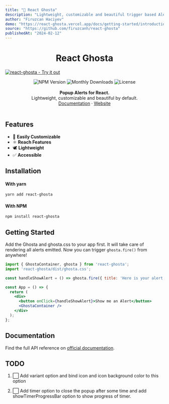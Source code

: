 ```yaml
---
title: "👻 React Ghosta"
description: "Lightweight, customizable and beautiful trigger based Alert/Popup library."
author: "Firuzcan Haciyev"
demo: "https://react-ghosta.vercel.app/docs/getting-started/introduction"
source: "https://github.com/firuzcanh/react-ghosta"
publishedAt: "2024-02-12"
---
```


<h1 align="center">React Ghosta</h1>

<p>
  <a href="https://react-ghosta.vercel.app" className="block">
    <img alt="react-ghosta - Try it out" src="https://github.com/eleviven/react-ghosta-website/raw/main/static/img/ghosta-banner.svg"/>
  </a>
</p>

<div align="center" className="flex items-center justify-center gap-2">
  <img src="https://badgen.net/npm/v/react-ghosta" alt="NPM Version" />
  <img src="https://badgen.net/npm/dm/react-ghosta" alt="Monthly Downloads"/>
  <img src="https://badgen.net/npm/license/react-ghosta" alt="License"/>
</div>

<br/>
<div align="center"><strong>Popup Alerts for React.</strong></div>
<div align="center">Lightweight, customizable and beautiful by default.</div>

<div align="center" className="mt-3">
<a href="https://react-ghosta.vercel.app/docs">Documentation</a> 
<span> · </span>
<a href="https://react-ghosta.vercel.app">Website</a> 
</div>

<br />

## Features

- 🔩 **Easily Customizable**
- ⚛️ **Reach Features**
- 🕊 **Lightweight**
- ✅ **Accessible**

## Installation

#### With yarn

```sh
yarn add react-ghosta
```

#### With NPM

```sh
npm install react-ghosta
```

## Getting Started

Add the Ghosta and ghosta.css to your app first. It will take care of rendering all alerts emitted. Now you can trigger `ghosta.fire()` from anywhere!

```jsx {4,10}
import { GhostaContainer, ghosta } from 'react-ghosta';
import 'react-ghosta/dist/ghosta.css';

const handleShowAlert = () => ghosta.fire({ title: 'Here is your alert.' });

const App = () => {
  return (
    <div>
      <button onClick={handleShowAlert}>Show me an Alert</button>
      <GhostaContainer />
    </div>
  );
};
```

## Documentation

Find the full API reference on [official documentation](https://react-ghosta.vercel.app/docs).

## TODO

1. ⬜️ Add variant option and bind icon and icon background color to this option

2. ⬜️ Add timer option to close the popup after some time and add showTimerProgressBar option to show progress of timer.

